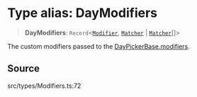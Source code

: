 # Type alias: DayModifiers

> **DayModifiers**: `Record`\<[`Modifier`](/api/latest/type-aliases/Modifier.mdx), [`Matcher`](/api/latest/type-aliases/Matcher.mdx) \| [`Matcher`](/api/latest/type-aliases/Matcher.mdx)[]\>

The custom modifiers passed to the [DayPickerBase.modifiers](/api/latest/interfaces/DayPickerBase.mdx).

## Source

src/types/Modifiers.ts:72
